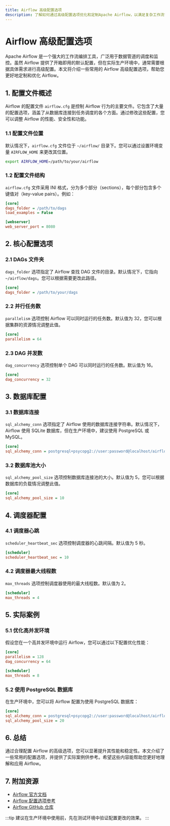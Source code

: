 ```yaml
---
title: Airflow 高级配置选项
description: 了解如何通过高级配置选项优化和定制Apache Airflow，以满足复杂工作流需求。
---
```


# Airflow 高级配置选项

Apache Airflow 是一个强大的工作流编排工具，广泛用于数据管道的调度和监控。虽然 Airflow 提供了开箱即用的默认配置，但在实际生产环境中，通常需要根据具体需求进行高级配置。本文将介绍一些常用的 Airflow 高级配置选项，帮助您更好地定制和优化 Airflow。

## 1. 配置文件概述

Airflow 的配置文件 `airflow.cfg` 是控制 Airflow 行为的主要文件。它包含了大量的配置选项，涵盖了从数据库连接到任务调度的各个方面。通过修改这些配置，您可以调整 Airflow 的性能、安全性和功能。

### 1.1 配置文件位置

默认情况下，`airflow.cfg` 文件位于 `~/airflow/` 目录下。您可以通过设置环境变量 `AIRFLOW_HOME` 来更改其位置。

```bash
export AIRFLOW_HOME=/path/to/your/airflow
```

### 1.2 配置文件结构

`airflow.cfg` 文件采用 INI 格式，分为多个部分（sections），每个部分包含多个键值对（key-value pairs）。例如：

```ini
[core]
dags_folder = /path/to/dags
load_examples = False

[webserver]
web_server_port = 8080
```

## 2. 核心配置选项

### 2.1 DAGs 文件夹

`dags_folder` 选项指定了 Airflow 查找 DAG 文件的目录。默认情况下，它指向 `~/airflow/dags`。您可以根据需要更改此路径。

```ini
[core]
dags_folder = /path/to/your/dags
```

### 2.2 并行任务数

`parallelism` 选项控制 Airflow 可以同时运行的任务数。默认值为 32，您可以根据集群的资源情况调整此值。

```ini
[core]
parallelism = 64
```

### 2.3 DAG 并发数

`dag_concurrency` 选项控制单个 DAG 可以同时运行的任务数。默认值为 16。

```ini
[core]
dag_concurrency = 32
```

## 3. 数据库配置

### 3.1 数据库连接

`sql_alchemy_conn` 选项指定了 Airflow 使用的数据库连接字符串。默认情况下，Airflow 使用 SQLite 数据库，但在生产环境中，建议使用 PostgreSQL 或 MySQL。

```ini
[core]
sql_alchemy_conn = postgresql+psycopg2://user:password@localhost/airflow
```

### 3.2 数据库池大小

`sql_alchemy_pool_size` 选项控制数据库连接池的大小。默认值为 5，您可以根据数据库的负载情况调整此值。

```ini
[core]
sql_alchemy_pool_size = 10
```

## 4. 调度器配置

### 4.1 调度器心跳

`scheduler_heartbeat_sec` 选项控制调度器的心跳间隔。默认值为 5 秒。

```ini
[scheduler]
scheduler_heartbeat_sec = 10
```

### 4.2 调度器最大线程数

`max_threads` 选项控制调度器使用的最大线程数。默认值为 2。

```ini
[scheduler]
max_threads = 4
```

## 5. 实际案例

### 5.1 优化高并发环境

假设您在一个高并发环境中运行 Airflow，您可以通过以下配置优化性能：

```ini
[core]
parallelism = 128
dag_concurrency = 64

[scheduler]
max_threads = 8
```

### 5.2 使用 PostgreSQL 数据库

在生产环境中，您可以将 Airflow 配置为使用 PostgreSQL 数据库：

```ini
[core]
sql_alchemy_conn = postgresql+psycopg2://user:password@localhost/airflow
sql_alchemy_pool_size = 20
```

## 6. 总结

通过合理配置 Airflow 的高级选项，您可以显著提升其性能和稳定性。本文介绍了一些常用的配置选项，并提供了实际案例供参考。希望这些内容能帮助您更好地理解和应用 Airflow。

## 7. 附加资源

- [Airflow 官方文档](https://airflow.apache.org/docs/)
- [Airflow 配置选项参考](https://airflow.apache.org/docs/apache-airflow/stable/configurations-ref.html)
- [Airflow GitHub 仓库](https://github.com/apache/airflow)

:::tip
建议在生产环境中使用前，先在测试环境中验证配置更改的效果。
:::